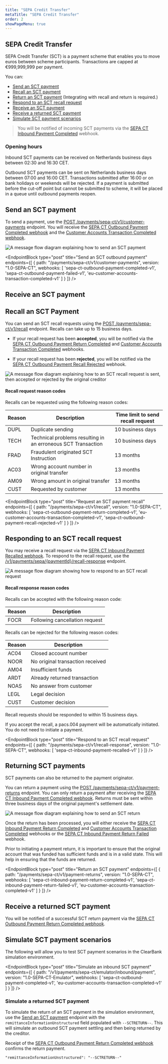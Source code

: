 ```yaml
---
title: "SEPA Credit Transfer"
metaTitle: "SEPA Credit Transfer"
order: 2
showPageMenu: true
---
```



## SEPA Credit Transfer

SEPA Credit Transfer (SCT) is a payment scheme that enables you to move euros between scheme participants. Transactions are capped at €999,999,999 per payment.

You can:
- [Send an SCT payment](#send-an-sct-payment)
- [Recall an SCT payment](#recall-an-sct-payment)
- [Return an SCT payment](#returning-sct-payments) (Integrating with recall and return is required.)
- [Respond to an SCT recall request](#responding-to-an-sct-recall-request)
- [Receive an SCT payment](#receive-an-sct-payment)
- [Receive a returned SCT payment](#receive-a-returned-sct-payment)
- [Simulate SCT payment scenarios](#simulate-sct-payment-scenarios)
> You will be notified of incoming SCT payments via the [SEPA CT Inbound Payment Completed](#sepa-ct-inbound-payment-completed-webhook) webhook.

### Opening hours

Inbound SCT payments can be received on Netherlands business days between 02:30 and 16:30 CET.

Outbound SCT payments can be sent on Netherlands business days between 07:00 and 16:00 CET. Transactions submitted after 16:00 or on bank holidays or weekends will be rejected. If a payment is submitted before the cut-off point but cannot be submitted to scheme, it will be placed in a queue until outbound payments reopen.

## Send an SCT payment

To send a payment, use the [POST /payments/sepa-ct/v1/customer-payments](#send-an-sct-outbound-payment) endpoint. You will receive the [SEPA CT Outbound Payment Completed webhook](#sepa-ct-outbound-payment-completed-webhook) and the [Customer Accounts Transaction Completed webhook](#customer-accounts-transaction-completed-webhook).

![A message flow diagram explaining how to send an SCT payment](/assets/images/sepa-ct-send-payment.svg)

<EndpointBlock
  type="post"
  title="Send an SCT outbound payment"
  endpoints={[
    {
      path: "/payments/sepa-ct/v1/customer-payments",
      version: "1.0-SEPA-CT",
      webhooks: [
        'sepa-ct-outbound-payment-completed-v1',
        'sepa-ct-outbound-payment-failed-v1',
        'eu-customer-accounts-transaction-completed-v1'
      ]
    }
  ]}
/>

<WebhookPlaceholder render='sepa-ct-outbound-payment-completed-v1' />
<WebhookPlaceholder render='sepa-ct-outbound-payment-failed-v1' />
<WebhookPlaceholder render='eu-customer-accounts-transaction-completed-v1' />

## Receive an SCT payment
<WebhookPlaceholder render='sepa-ct-inbound-payment-completed-v1' />

## Recall an SCT Payment

You can send an SCT recall requests using the [POST /payments/sepa-ct/v1/recall](#request-an-sct-payment-recall) endpoint. Recalls can take up to 15 business days.

* If your recall request has been **accepted**, you will be notified via the [SEPA CT Outbound Payment Return Completed](#sepa-ct-outbound-payment-return-completed-webhook) and [Customer Accounts Transaction Completed](#customer-accounts-transaction-completed-webhook) webhooks.

* If your recall request has been **rejected**, you will be notified via the [SEPA CT Outbound Payment Recall Rejected](#sepa-ct-outbound-payment-recall-rejected-webhook) webhook.

![A message flow diagram explaining how to an SCT recall request is sent, then accepted or rejected by the original creditor](/assets/images/sepa-ct-recall-request.svg)

#### Recall request reason codes

Recalls can be requested using the following reason codes:

| Reason | Description                                                           | Time limit to send recall request |
| ------ | --------------------------------------------------------------------- | --------------------------------- |
| DUPL   | Duplicate sending                                                     | 10 business days                  |
| TECH   | Technical problems resulting in an erroneous SCT Transaction | 10 business days                  |
| FRAD   | Fraudulent originated SCT Instruction                        | 13 months                         |
| AC03   | Wrong account number in original transfer                             | 13 months                         |
| AM09   | Wrong amount in original transfer                                     | 13 months                         |
| CUST   | Requested by customer                                                 | 13 months                         |

<EndpointBlock
  type="post"
  title="Request an SCT payment recall"
  endpoints={[
    {
      path: "/payments/sepa-ct/v1/recall",
      version: "1.0-SEPA-CT",
      webhooks: [
        'sepa-ct-outbound-payment-return-completed-v1',
        'eu-customer-accounts-transaction-completed-v1',
        'sepa-ct-outbound-payment-recall-rejected-v1'
      ]
    }
  ]}
/>

<WebhookPlaceholder render='sepa-ct-outbound-payment-return-completed-v1' />
<WebhookPlaceholder render='sepa-ct-outbound-payment-recall-rejected-v1' />

## Responding to an SCT recall request

You may receive a recall request via the [SEPA CT Inbound Payment Recalled webhook](#sepa-ct-inbound-payment-recalled-webhook). To respond to the recall request, use the [/v1/payments/sepa/{paymentId}/recall-response](#respond-to-an-sct-recall-request) endpoint.

![A message flow diagram showing how to respond to an SCT recall request](/assets/images/sepa-ct-recall-response.svg)

#### Recall response reason codes

Recalls can be accepted with the following reason code:

| Reason | Description                    |
| ------ | ------------------------------ |
| FOCR   | Following cancellation request |

Recalls can be rejected for the following reason codes:

| Reason | Description                      |
| ------ | -------------------------------- |
| AC04   | Closed account number            |
| NOOR   | No original transaction received |
| AM04   | Insufficient funds               |
| ARDT   | Already returned transaction     |
| NOAS   | No answer from customer          |
| LEGL   | Legal decision                   |
| CUST   | Customer decision                |

Recall requests should be responded to within 15 business days.

<Callout colour="blue">
If you accept the recall, a pacs.004 payment will be automatically initiated.  You do not need to initiate a payment.
</Callout>

<WebhookPlaceholder render='sepa-ct-inbound-payment-recalled-v1' />

<EndpointBlock
  type="post"
  title="Respond to an SCT recall request"
  endpoints={[
    {
      path: "/payments/sepa-ct/v1/recall-response",
      version: "1.0-SEPA-CT",
      webhooks:
      [
        'sepa-ct-inbound-payment-recalled-v1'
      ]
    }
  ]}
/>

## Returning SCT payments

SCT payments can also be returned to the payment originator.

You can return a payment using the [POST /payments/sepa-ct/v1/payment-returns](#return-an-sct-payment) endpoint. You can only return a payment after receiving the [SEPA CT Inbound Payment Completed webhook](#sepa-ct-inbound-payment-completed-webhook). Returns must be sent within three business days of the original payment's settlement date.

![A message flow diagram explaining how to send an SCT return](/assets/images/sepa-ct-return.svg)

Once the return has been processed, you will either receive the [SEPA CT Inbound Payment Return Completed](#sepa-ct-inbound-payment-return-completed-webhook) and [Customer Accounts Transaction Completed](#customer-accounts-transaction-completed-webhook) webhooks or the [SEPA CT Inbound Payment Return Failed](#sepa-ct-inbound-payment-return-failed-webhook) webhook.

<Callout colour="blue">
  Prior to initiating a payment return, it is important to ensure that the original account that was funded has sufficient funds and is in a valid state. This will help in ensuring that the funds are returned.
</Callout>

<EndpointBlock
  type="post"
  title="Return an SCT payment"
  endpoints={[
    {
      path: "/payments/sepa-ct/v1/payment-returns",
      version: "1.0-SEPA-CT",
      webhooks: [
        'sepa-ct-inbound-payment-return-completed-v1',
        'sepa-ct-inbound-payment-return-failed-v1',
        'eu-customer-accounts-transaction-completed-v1'
      ]
    }
  ]}
/>

<WebhookPlaceholder render='sepa-ct-inbound-payment-return-completed-v1' />
<WebhookPlaceholder render='sepa-ct-inbound-payment-return-failed-v1' />

## Receive a returned SCT payment

You will be notified of a successful SCT return payment via the [SEPA CT Outbound Payment Return Completed webhook](#sepa-ct-outbound-payment-return-completed-webhook).

<WebhookPlaceholder render='sepa-ct-outbound-payment-return-completed-v1' />

## Simulate SCT payment scenarios

The following will allow you to test SCT payment scenarios in the ClearBank simulation environment.

<EndpointBlock
  type="post"
  title="Simulate an inbound SCT payment"
  endpoints={[
    {
      path: "/v1/payments/sepa-ct/emulator/inbound/payment",
      version: "1.0-SEPA-CT-Emulator",
            webhooks: [
        'sepa-ct-outbound-payment-completed-v1',
        'eu-customer-accounts-transaction-completed-v1'
      ]
    }
  ]}
/>

### Simulate a returned SCT payment

To simulate the return of an SCT payment in the simulation environment, use the [Send an SCT payment](#send-an-sct-outbound-payment) endpoint with the `remittanceInformationUnstructured` field populated with `--SCTRETURN--`. This will simulate an outbound SCT payment settling and then being returned by the creditor.

 Receipt of the [SEPA CT Outbound Payment Return Completed webhook](#sepa-ct-outbound-payment-return-completed-webhook) confirms the return payment.

```
"remittanceInformationUnstructured": "--SCTRETURN--"
```
